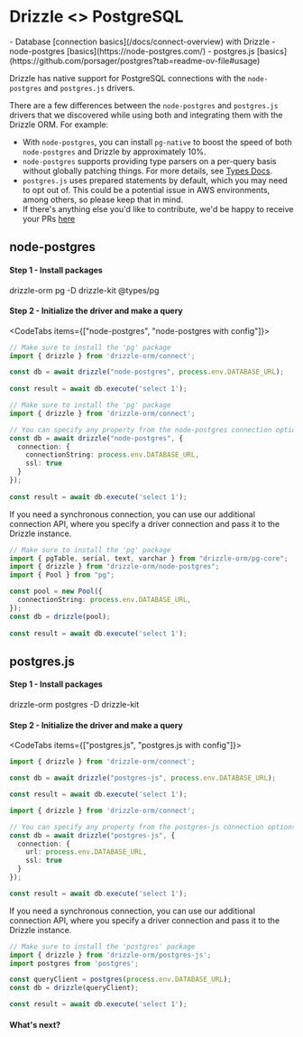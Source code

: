 
# Drizzle \<\> PostgreSQL
<Prerequisites>
- Database [connection basics](/docs/connect-overview) with Drizzle
- node-postgres [basics](https://node-postgres.com/)
- postgres.js [basics](https://github.com/porsager/postgres?tab=readme-ov-file#usage)
</Prerequisites>

Drizzle has native support for PostgreSQL connections with the `node-postgres` and `postgres.js` drivers.

There are a few differences between the `node-postgres` and `postgres.js` drivers that we discovered while using both and integrating them with the Drizzle ORM. For example:

- With `node-postgres`, you can install `pg-native` to boost the speed of both `node-postgres` and Drizzle by approximately 10%.
- `node-postgres` supports providing type parsers on a per-query basis without globally patching things. For more details, see [Types Docs](https://node-postgres.com/features/queries#types).
- `postgres.js` uses prepared statements by default, which you may need to opt out of. This could be a potential issue in AWS environments, among others, so please keep that in mind.
- If there's anything else you'd like to contribute, we'd be happy to receive your PRs [here](https://github.com/drizzle-team/drizzle-orm-docs/pulls)

## node-postgres
#### Step 1 - Install packages
<Npm>
drizzle-orm pg
-D drizzle-kit @types/pg
</Npm>

#### Step 2 - Initialize the driver and make a query
<CodeTabs items={["node-postgres", "node-postgres with config"]}>
```typescript copy
// Make sure to install the 'pg' package 
import { drizzle } from 'drizzle-orm/connect';

const db = await drizzle("node-postgres", process.env.DATABASE_URL);
 
const result = await db.execute('select 1');
```
```typescript copy
// Make sure to install the 'pg' package 
import { drizzle } from 'drizzle-orm/connect';

// You can specify any property from the node-postgres connection options
const db = await drizzle("node-postgres", { 
  connection: { 
    connectionString: process.env.DATABASE_URL,
    ssl: true
  }
});
 
const result = await db.execute('select 1');
```
</CodeTabs>

If you need a synchronous connection, you can use our additional connection API, 
where you specify a driver connection and pass it to the Drizzle instance.

```typescript copy
// Make sure to install the 'pg' package 
import { pgTable, serial, text, varchar } from "drizzle-orm/pg-core";
import { drizzle } from "drizzle-orm/node-postgres";
import { Pool } from "pg";

const pool = new Pool({
  connectionString: process.env.DATABASE_URL,
});
const db = drizzle(pool);
 
const result = await db.execute('select 1');
```

## postgres.js
#### Step 1 - Install packages
<Npm>
drizzle-orm postgres
-D drizzle-kit
</Npm>

#### Step 2 - Initialize the driver and make a query
<CodeTabs items={["postgres.js", "postgres.js with config"]}>
```typescript copy
import { drizzle } from 'drizzle-orm/connect';

const db = await drizzle("postgres-js", process.env.DATABASE_URL);

const result = await db.execute('select 1');
```
```typescript copy
import { drizzle } from 'drizzle-orm/connect';

// You can specify any property from the postgres-js connection options
const db = await drizzle("postgres-js", { 
  connection: { 
    url: process.env.DATABASE_URL, 
    ssl: true 
  }
});

const result = await db.execute('select 1');
```
</CodeTabs>

If you need a synchronous connection, you can use our additional connection API, 
where you specify a driver connection and pass it to the Drizzle instance.

```typescript copy
// Make sure to install the 'postgres' package
import { drizzle } from 'drizzle-orm/postgres-js';
import postgres from 'postgres';

const queryClient = postgres(process.env.DATABASE_URL);
const db = drizzle(queryClient);

const result = await db.execute('select 1');
```

#### What's next?

<WhatsNextPostgres/>